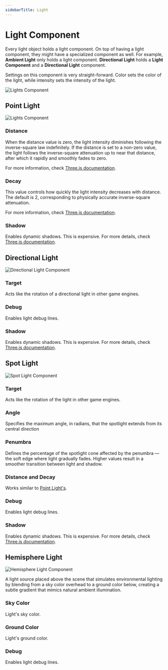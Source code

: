 ```yaml
---
sidebarTitle: Light
---
```



# Light Component

Every light object holds a light component. On top of having a light component, they might have a specialized component as well.
For example, **Ambient Light** only holds a light component. **Directional Light** holds a **Light Component** and a **Directional Light** component.

Settings on this component is very straight-forward. Color sets the color of the light, while intensity sets the intensity of the light.

<Image src="/studio-docs/components/3d/light-component.gif" alt="Lights Component" width={800} height={600} className="pt-6" />

## Point Light

<Image src="/studio-docs/components/3d/light-point-component.gif" alt="Lights Component" width={800} height={600} className="pt-6" />

### Distance

When the distance value is zero, the light intensity diminishes following the inverse-square law indefinitely. 
If the distance is set to a non-zero value, the light follows the inverse-square attenuation up to near that distance, after which it rapidly and smoothly fades to zero. 

For more information, check [Three.js documentation](https://threejs.org/docs/#api/en/lights/PointLight.distance).

### Decay

This value controls how quickly the light intensity decreases with distance. The default is 2, corresponding to physically accurate inverse-square attenuation. 

For more information, check [Three.js documentation](https://threejs.org/docs/#api/en/lights/PointLight.decay).

### Shadow

Enables dynamic shadows. This is expensive. For more details, check [Three.js documentation](https://threejs.org/docs/#api/en/lights/PointLight.castShadow).

## Directional Light

<Image src="/studio-docs/components/3d/light-directional-component.gif" alt="Directional Light Component" width={800} height={600} className="pt-6" />

### Target

Acts like the rotation of a directional light in other game engines.

### Debug

Enables light debug lines.

### Shadow

Enables dynamic shadows. This is expensive. For more details, check [Three.js documentation](https://threejs.org/docs/#api/en/lights/DirectionalLight.castShadow).

## Spot Light

<Image src="/studio-docs/components/3d/light-spot-component.gif" alt="Spot Light Component" width={800} height={600} className="pt-6" />

### Target

Acts like the rotation of the light in other game engines.

### Angle

Specifies the maximum angle, in radians, that the spotlight extends from its central direction

### Penumbra

Defines the percentage of the spotlight cone affected by the penumbra — the soft edge where light gradually fades. Higher values result in a smoother transition between light and shadow.

### Distance and Decay

Works similar to [Point Light's](#point-light).

### Debug

Enables light debug lines.

### Shadow

Enables dynamic shadows. This is expensive. For more details, check [Three.js documentation](https://threejs.org/docs/#api/en/lights/DirectionalLight.castShadow).

## Hemisphere Light

<Image src="/studio-docs/components/3d/light-hemisphere-component.gif" alt="Hemisphere Light Component" width={800} height={600} className="pt-6" />

A light source placed above the scene that simulates environmental lighting by blending from a sky color overhead to a ground color below, 
creating a subtle gradient that mimics natural ambient illumination.

### Sky Color

Light's sky color.

### Ground Color

Light's ground color.

### Debug

Enables light debug lines.
